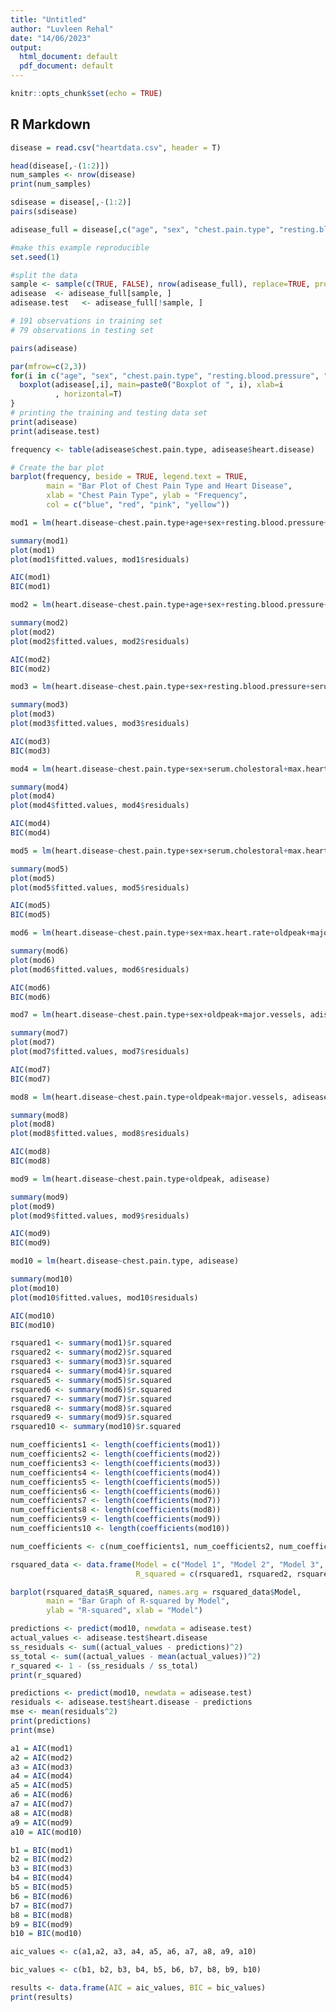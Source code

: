 ---
title: "Untitled"
author: "Luvleen Rehal"
date: "14/06/2023"
output:
  html_document: default
  pdf_document: default
---

```{r setup, include=FALSE}
knitr::opts_chunk$set(echo = TRUE)
```

## R Markdown

```{r reading the data file}
disease = read.csv("heartdata.csv", header = T)
```

```{r cleaning the data}
head(disease[,-(1:2)])
num_samples <- nrow(disease)
print(num_samples)
```

```{r removing predictors not needed}
sdisease = disease[,-(1:2)]
pairs(sdisease)

adisease_full = disease[,c("age", "sex", "chest.pain.type", "resting.blood.pressure", "serum.cholestoral", "fasting.blood.sugar", "max.heart.rate", "oldpeak", "ST.segment" , "major.vessels" , "thal", "exercise.induced.angina", "heart.disease")]
```

```{r splitting the data into training set, adisease, and testing set, adisease.testing}
#make this example reproducible
set.seed(1)

#split the data
sample <- sample(c(TRUE, FALSE), nrow(adisease_full), replace=TRUE, prob=c(0.7,0.3))
adisease  <- adisease_full[sample, ]
adisease.test   <- adisease_full[!sample, ]

# 191 observations in training set
# 79 observations in testing set

pairs(adisease)

par(mfrow=c(2,3))
for(i in c("age", "sex", "chest.pain.type", "resting.blood.pressure", "serum.cholestoral", "fasting.blood.sugar", "max.heart.rate", "oldpeak", "ST.segment" , "major.vessels" , "thal", "exercise.induced.angina", "heart.disease")){
  boxplot(adisease[,i], main=paste0("Boxplot of ", i), xlab=i
          , horizontal=T)
}
# printing the training and testing data set
print(adisease)
print(adisease.test)
```

```{r bar plot for chest pain type and heart disease}
frequency <- table(adisease$chest.pain.type, adisease$heart.disease)

# Create the bar plot
barplot(frequency, beside = TRUE, legend.text = TRUE,
        main = "Bar Plot of Chest Pain Type and Heart Disease",
        xlab = "Chest Pain Type", ylab = "Frequency",
        col = c("blue", "red", "pink", "yellow"))
```

```{r creating model 1 which includes all predictors}
mod1 = lm(heart.disease~chest.pain.type+age+sex+resting.blood.pressure+serum.cholestoral+fasting.blood.sugar+max.heart.rate+oldpeak+ST.segment+major.vessels, adisease)

summary(mod1)
plot(mod1)
plot(mod1$fitted.values, mod1$residuals)

AIC(mod1)
BIC(mod1)
```

```{r creating model 2 which omits predictor blood sugar}
mod2 = lm(heart.disease~chest.pain.type+age+sex+resting.blood.pressure+serum.cholestoral+max.heart.rate+oldpeak+ST.segment+major.vessels, adisease)

summary(mod2)
plot(mod2)
plot(mod2$fitted.values, mod2$residuals)

AIC(mod2)
BIC(mod2)
```

```{r creating model 3 which omits predictor age}
mod3 = lm(heart.disease~chest.pain.type+sex+resting.blood.pressure+serum.cholestoral+max.heart.rate+oldpeak+ST.segment+major.vessels, adisease)

summary(mod3)
plot(mod3)
plot(mod3$fitted.values, mod3$residuals)

AIC(mod3)
BIC(mod3)
```

```{r creating model 4 which omits predictor blood pressure}
mod4 = lm(heart.disease~chest.pain.type+sex+serum.cholestoral+max.heart.rate+oldpeak+ST.segment+major.vessels, adisease)

summary(mod4)
plot(mod4)
plot(mod4$fitted.values, mod4$residuals)

AIC(mod4)
BIC(mod4)
```

```{r creating model 5 which omits predictor st segment}
mod5 = lm(heart.disease~chest.pain.type+sex+serum.cholestoral+max.heart.rate+oldpeak+major.vessels, adisease)

summary(mod5)
plot(mod5)
plot(mod5$fitted.values, mod5$residuals)

AIC(mod5)
BIC(mod5)
```

```{r creating model 6 which omits predictor cholestrol}
mod6 = lm(heart.disease~chest.pain.type+sex+max.heart.rate+oldpeak+major.vessels, adisease)

summary(mod6)
plot(mod6)
plot(mod6$fitted.values, mod6$residuals)

AIC(mod6)
BIC(mod6)
```

```{r creating model 7 which omits predictor max heart rate}
mod7 = lm(heart.disease~chest.pain.type+sex+oldpeak+major.vessels, adisease)

summary(mod7)
plot(mod7)
plot(mod7$fitted.values, mod7$residuals)

AIC(mod7)
BIC(mod7)
```

```{r creating model 8 which omits predictor sex}
mod8 = lm(heart.disease~chest.pain.type+oldpeak+major.vessels, adisease)

summary(mod8)
plot(mod8)
plot(mod8$fitted.values, mod8$residuals)

AIC(mod8)
BIC(mod8)
```

```{r creating model 9 which omits predictor major vessels}
mod9 = lm(heart.disease~chest.pain.type+oldpeak, adisease)

summary(mod9)
plot(mod9)
plot(mod9$fitted.values, mod9$residuals)

AIC(mod9)
BIC(mod9)
```

```{r creating model 10 which omits predictor oldpeak}
mod10 = lm(heart.disease~chest.pain.type, adisease)

summary(mod10)
plot(mod10)
plot(mod10$fitted.values, mod10$residuals)

AIC(mod10)
BIC(mod10)
```

```{r graph with all models}

rsquared1 <- summary(mod1)$r.squared
rsquared2 <- summary(mod2)$r.squared
rsquared3 <- summary(mod3)$r.squared
rsquared4 <- summary(mod4)$r.squared
rsquared5 <- summary(mod5)$r.squared
rsquared6 <- summary(mod6)$r.squared
rsquared7 <- summary(mod7)$r.squared
rsquared8 <- summary(mod8)$r.squared
rsquared9 <- summary(mod9)$r.squared
rsquared10 <- summary(mod10)$r.squared

num_coefficients1 <- length(coefficients(mod1))
num_coefficients2 <- length(coefficients(mod2))
num_coefficients3 <- length(coefficients(mod3))
num_coefficients4 <- length(coefficients(mod4))
num_coefficients5 <- length(coefficients(mod5))
num_coefficients6 <- length(coefficients(mod6))
num_coefficients7 <- length(coefficients(mod7))
num_coefficients8 <- length(coefficients(mod8))
num_coefficients9 <- length(coefficients(mod9))
num_coefficients10 <- length(coefficients(mod10))

num_coefficients <- c(num_coefficients1, num_coefficients2, num_coefficients3, num_coefficients4, num_coefficients5, num_coefficients6, num_coefficients7, num_coefficients8, num_coefficients9, num_coefficients10)

rsquared_data <- data.frame(Model = c("Model 1", "Model 2", "Model 3", "Model 4", "Model 5", "Model 6", "Model 7", "Model 8", "Model 9", "Model 10"),
                            R_squared = c(rsquared1, rsquared2, rsquared3, rsquared4, rsquared5, rsquared6, rsquared7, rsquared8, rsquared9, rsquared10))

barplot(rsquared_data$R_squared, names.arg = rsquared_data$Model,
        main = "Bar Graph of R-squared by Model",
        ylab = "R-squared", xlab = "Model")
```

```{r calculating R^2}
predictions <- predict(mod10, newdata = adisease.test)
actual_values <- adisease.test$heart.disease
ss_residuals <- sum((actual_values - predictions)^2)
ss_total <- sum((actual_values - mean(actual_values))^2)
r_squared <- 1 - (ss_residuals / ss_total)
print(r_squared)

```

```{r calculating mean square error }
predictions <- predict(mod10, newdata = adisease.test)
residuals <- adisease.test$heart.disease - predictions
mse <- mean(residuals^2)
print(predictions)
print(mse)
```

```{r calculating and printing all AIC and BIC values}
a1 = AIC(mod1)
a2 = AIC(mod2)
a3 = AIC(mod3)
a4 = AIC(mod4)
a5 = AIC(mod5)
a6 = AIC(mod6)
a7 = AIC(mod7)
a8 = AIC(mod8)
a9 = AIC(mod9)
a10 = AIC(mod10)

b1 = BIC(mod1)
b2 = BIC(mod2)
b3 = BIC(mod3)
b4 = BIC(mod4)
b5 = BIC(mod5)
b6 = BIC(mod6)
b7 = BIC(mod7)
b8 = BIC(mod8)
b9 = BIC(mod9)
b10 = BIC(mod10)

aic_values <- c(a1,a2, a3, a4, a5, a6, a7, a8, a9, a10)

bic_values <- c(b1, b2, b3, b4, b5, b6, b7, b8, b9, b10)

results <- data.frame(AIC = aic_values, BIC = bic_values)
print(results)

```
